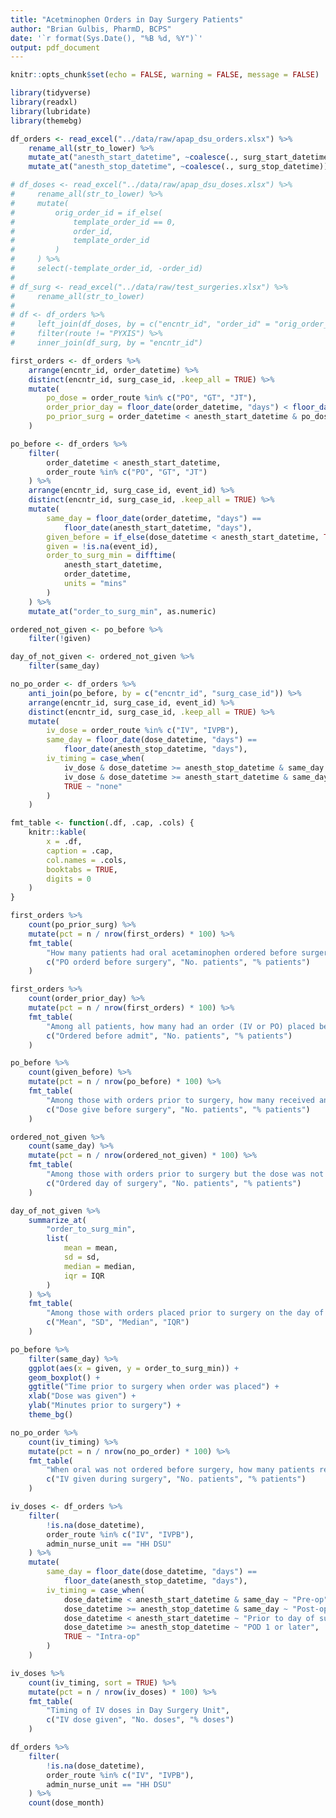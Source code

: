 ```yaml
---
title: "Acetminophen Orders in Day Surgery Patients"
author: "Brian Gulbis, PharmD, BCPS"
date: '`r format(Sys.Date(), "%B %d, %Y")`'
output: pdf_document
---
```


```r
knitr::opts_chunk$set(echo = FALSE, warning = FALSE, message = FALSE)
```

```r
library(tidyverse)
library(readxl)
library(lubridate)
library(themebg)

df_orders <- read_excel("../data/raw/apap_dsu_orders.xlsx") %>%
    rename_all(str_to_lower) %>%
    mutate_at("anesth_start_datetime", ~coalesce(., surg_start_datetime)) %>%
    mutate_at("anesth_stop_datetime", ~coalesce(., surg_stop_datetime))

# df_doses <- read_excel("../data/raw/apap_dsu_doses.xlsx") %>%
#     rename_all(str_to_lower) %>%
#     mutate(
#         orig_order_id = if_else(
#             template_order_id == 0, 
#             order_id, 
#             template_order_id
#         )
#     ) %>%
#     select(-template_order_id, -order_id)
# 
# df_surg <- read_excel("../data/raw/test_surgeries.xlsx") %>%
#     rename_all(str_to_lower)
# 
# df <- df_orders %>%
#     left_join(df_doses, by = c("encntr_id", "order_id" = "orig_order_id")) %>%
#     filter(route != "PYXIS") %>%
#     inner_join(df_surg, by = "encntr_id")

first_orders <- df_orders %>%
    arrange(encntr_id, order_datetime) %>%
    distinct(encntr_id, surg_case_id, .keep_all = TRUE) %>%
    mutate(
        po_dose = order_route %in% c("PO", "GT", "JT"),
        order_prior_day = floor_date(order_datetime, "days") < floor_date(anesth_start_datetime, "days"),
        po_prior_surg = order_datetime < anesth_start_datetime & po_dose
    )

po_before <- df_orders %>%
    filter(
        order_datetime < anesth_start_datetime,
        order_route %in% c("PO", "GT", "JT")
    ) %>%
    arrange(encntr_id, surg_case_id, event_id) %>%
    distinct(encntr_id, surg_case_id, .keep_all = TRUE) %>%
    mutate(
        same_day = floor_date(order_datetime, "days") == 
            floor_date(anesth_start_datetime, "days"),
        given_before = if_else(dose_datetime < anesth_start_datetime, TRUE, FALSE, FALSE),
        given = !is.na(event_id),
        order_to_surg_min = difftime(
            anesth_start_datetime,
            order_datetime, 
            units = "mins"
        )
    ) %>%
    mutate_at("order_to_surg_min", as.numeric)

ordered_not_given <- po_before %>%
    filter(!given)

day_of_not_given <- ordered_not_given %>%
    filter(same_day) 

no_po_order <- df_orders %>%
    anti_join(po_before, by = c("encntr_id", "surg_case_id")) %>%
    arrange(encntr_id, surg_case_id, event_id) %>%
    distinct(encntr_id, surg_case_id, .keep_all = TRUE) %>%
    mutate(
        iv_dose = order_route %in% c("IV", "IVPB"),
        same_day = floor_date(dose_datetime, "days") == 
            floor_date(anesth_stop_datetime, "days"),
        iv_timing = case_when(
            iv_dose & dose_datetime >= anesth_stop_datetime & same_day ~ "post-op",
            iv_dose & dose_datetime >= anesth_start_datetime & same_day ~ "intra-op",
            TRUE ~ "none"
        )
    )

fmt_table <- function(.df, .cap, .cols) {
    knitr::kable(
        x = .df,
        caption = .cap,
        col.names = .cols,
        booktabs = TRUE,
        digits = 0
    )
}
```

```r
first_orders %>%
    count(po_prior_surg) %>%
    mutate(pct = n / nrow(first_orders) * 100) %>%
    fmt_table(
        "How many patients had oral acetaminophen ordered before surgery?",
        c("PO orderd before surgery", "No. patients", "% patients")
    )

```

```r
first_orders %>%
    count(order_prior_day) %>%
    mutate(pct = n / nrow(first_orders) * 100) %>%
    fmt_table(
        "Among all patients, how many had an order (IV or PO) placed before admission?",
        c("Ordered before admit", "No. patients", "% patients")
    )

```

```r
po_before %>%
    count(given_before) %>%
    mutate(pct = n / nrow(po_before) * 100) %>%
    fmt_table(
        "Among those with orders prior to surgery, how many received an oral dose before surgery?",
        c("Dose give before surgery", "No. patients", "% patients")
    )

```

```r
ordered_not_given %>%
    count(same_day) %>%
    mutate(pct = n / nrow(ordered_not_given) * 100) %>%
    fmt_table(
        "Among those with orders prior to surgery but the dose was not given, how many had orders placed the same day?",
        c("Ordered day of surgery", "No. patients", "% patients")
    )
```

```r
day_of_not_given %>%
    summarize_at(
        "order_to_surg_min",
        list(
            mean = mean,
            sd = sd,
            median = median,
            iqr = IQR
        )
    ) %>%
    fmt_table(
        "Among those with orders placed prior to surgery on the day of surgery and not given, how many minutes prior to surgery was the order placed?",
        c("Mean", "SD", "Median", "IQR")
    )
```

```r
po_before %>%
    filter(same_day) %>%
    ggplot(aes(x = given, y = order_to_surg_min)) +
    geom_boxplot() +
    ggtitle("Time prior to surgery when order was placed") +
    xlab("Dose was given") +
    ylab("Minutes prior to surgery") +
    theme_bg()
```

```r
no_po_order %>%
    count(iv_timing) %>%
    mutate(pct = n / nrow(no_po_order) * 100) %>%
    fmt_table(
        "When oral was not ordered before surgery, how many patients received IV acetaminophen during surgery?",
        c("IV given during surgery", "No. patients", "% patients")
    )
```

```r
iv_doses <- df_orders %>%
    filter(
        !is.na(dose_datetime),
        order_route %in% c("IV", "IVPB"),
        admin_nurse_unit == "HH DSU"
    ) %>%
    mutate(
        same_day = floor_date(dose_datetime, "days") == 
            floor_date(anesth_stop_datetime, "days"),
        iv_timing = case_when(
            dose_datetime < anesth_start_datetime & same_day ~ "Pre-op",
            dose_datetime >= anesth_stop_datetime & same_day ~ "Post-op",
            dose_datetime < anesth_start_datetime ~ "Prior to day of surgery",
            dose_datetime >= anesth_stop_datetime ~ "POD 1 or later",
            TRUE ~ "Intra-op"
        )
    )

iv_doses %>%
    count(iv_timing, sort = TRUE) %>%
    mutate(pct = n / nrow(iv_doses) * 100) %>%
    fmt_table(
        "Timing of IV doses in Day Surgery Unit",
        c("IV dose given", "No. doses", "% doses")
    )
```


```r
df_orders %>%
    filter(
        !is.na(dose_datetime),
        order_route %in% c("IV", "IVPB"),
        admin_nurse_unit == "HH DSU"
    ) %>%
    count(dose_month)
```
